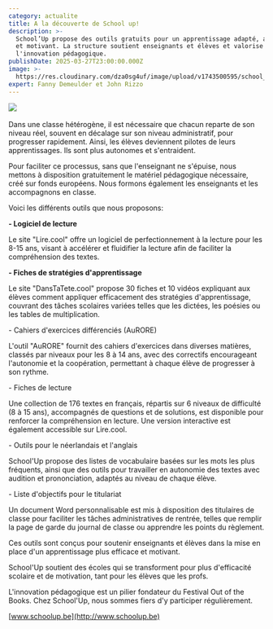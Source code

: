 ```yaml
---
category: actualite
title: A la découverte de School up!
description: >-
  School’Up propose des outils gratuits pour un apprentissage adapté, autonome
  et motivant. La structure soutient enseignants et élèves et valorise
  l'innovation pédagogique. 
publishDate: 2025-03-27T23:00:00.000Z
image: >-
  https://res.cloudinary.com/dza0sg4uf/image/upload/v1743500595/school_up_logo_x4ondn.jpg
expert: Fanny Demeulder et John Rizzo
---
```


![](https://res.cloudinary.com/dza0sg4uf/image/upload/v1743500595/school_up_logo_x4ondn.jpg)\
\
Dans une classe hétérogène, il est nécessaire que chacun reparte de son niveau réel, souvent en décalage sur son niveau administratif, pour progresser rapidement. Ainsi, les élèves deviennent pilotes de leurs apprentissages. Ils sont plus autonomes et s'entraident.

Pour faciliter ce processus, sans que l'enseignant ne s'épuise, nous mettons à disposition gratuitement le matériel pédagogique nécessaire, créé sur fonds européens. Nous formons également les enseignants et les accompagnons en classe.

Voici les différents outils que nous proposons:

**- Logiciel de lecture**

Le site "Lire.cool" offre un logiciel de perfectionnement à la lecture pour les 8-15 ans, visant à accélérer et fluidifier la lecture afin de faciliter la compréhension des textes.

**- Fiches de stratégies d'apprentissage**

Le site "DansTaTete.cool" propose 30 fiches et 10 vidéos expliquant aux élèves comment appliquer efficacement des stratégies d'apprentissage, couvrant des tâches scolaires variées telles que les dictées, les poésies ou les tables de multiplication.

\- Cahiers d'exercices différenciés (AuRORE)

L'outil "AuRORE" fournit des cahiers d'exercices dans diverses matières, classés par niveaux pour les 8 à 14 ans, avec des correctifs encourageant l'autonomie et la coopération, permettant à chaque élève de progresser à son rythme.

\- Fiches de lecture

Une collection de 176 textes en français, répartis sur 6 niveaux de difficulté (8 à 15 ans), accompagnés de questions et de solutions, est disponible pour renforcer la compréhension en lecture. Une version interactive est également accessible sur Lire.cool.

\- Outils pour le néerlandais et l'anglais

School'Up propose des listes de vocabulaire basées sur les mots les plus fréquents, ainsi que des outils pour travailler en autonomie des textes avec audition et prononciation, adaptés au niveau de chaque élève.

\- Liste d'objectifs pour le titulariat

Un document Word personnalisable est mis à disposition des titulaires de classe pour faciliter les tâches administratives de rentrée, telles que remplir la page de garde du journal de classe ou apprendre les points du règlement.

Ces outils sont conçus pour soutenir enseignants et élèves dans la mise en place d'un apprentissage plus efficace et motivant.

School'Up soutient des écoles qui se transforment pour plus d'efficacité scolaire et de motivation, tant pour les élèves que les profs.

L'innovation pédagogique est un pilier fondateur du Festival Out of the Books. Chez School'Up, nous sommes fiers d'y participer régulièrement.

[www.schoolup.be](http://www.schoolup.be)
